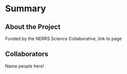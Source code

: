 # Summary {.unnumbered}

## About the Project  

Funded by the NERRS Science Collaborative, link to page  

## Collaborators  

Name people here!  



